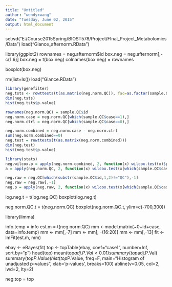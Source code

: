 ```yaml
---
title: "Untitled"
author: "wendyxwang"
date: "Tuesday, June 02, 2015"
output: html_document
---
```


setwd("E:/Course2015Spring/BIOST578/Project/FInal_Project_Metabolomics/Data")
load("Glance_afternorm.RData")

library(ggplot2)
rownames = neg.afternorm$id
box.neg = neg.afternorm[,-c(1:6)]
box.neg = t(box.neg)
colnames(box.neg) = rownames

boxplot(box.neg)


rm(list=ls())
load("Glance.RData")


```r
library(genefilter)
neg.tsts <- rowttests(t(as.matrix(neg.norm.QC)), fac=as.factor(sample.QC$case))
dim(neg.tsts)
hist(neg.tsts$p.value)

rownames(neg.norm.QC) = sample.QC$id
neg.norm.case = neg.norm.QC[which(sample.QC$case==1),]
neg.norm.ctrl = neg.norm.QC[which(sample.QC$case==0),]

neg.norm.combined = neg.norm.case - neg.norm.ctrl
sum(neg.norm.combined==0)
neg.test = rowttests(t(as.matrix(neg.norm.combined)))
dim(neg.test)
hist(neg.test$p.value)

library(stats)
neg.wilcox.p = apply(neg.norm.combined, 2, function(x) wilcox.test(x)$p.value)
a = apply(neg.norm.QC, 2, function(x) wilcox.test(x[which(sample.QC$case==1)], x[which(sample.QC$case==0)], paired=T)$p.value)

neg.raw = neg.QC[which(substr(sample.QC$id,1,2)!="QC"),-1]
neg.raw = neg.raw[,-1]
neg.p = apply(neg.raw, 2, function(x) wilcox.test(x[which(sample.QC$case==1)],x[which(sample.QC$case==0)], paired=T, na.rm=T)$p.value)
```

log.neg.t = t(log.neg.QC)
boxplot(log.neg.t)

neg.norm.QC.t = t(neg.norm.QC)
boxplot(neg.norm.QC.t, ylim=c(-700,300))


library(limma)

info.temp = info
est.m = t(neg.norm.QC)
mm <-model.matrix(~0+id+case, data=info.temp)
mm <- mm[,-7]
mm <- mm[, -(16:20)]
mm <- mm[,-13]
fit <- lmFit(est.m, mm)



ebay <- eBayes(fit)
top <- topTable(ebay, coef="case1", number=Inf, sort.by="p")
head(top)
mean(top$adj.P.Val<0.01)
summary(top$adj.P.Val)
summary(top$P.Value)
hist(top$P.Value, freq=F, main="Histogram of unadjusted p-values", xlab='p-values', breaks=100)
abline(v=0.05, col=2, lwd=2, lty=2)

neg.top = top




